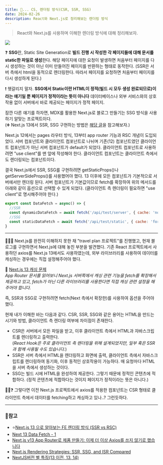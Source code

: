 ```yaml
---
title: 📝... CS, 렌더링 방식(CSR, SSR, SSG)
date: 2024-02-26
description: React와 Next.js로 정리해보는 렌더링 방식
---
```


> React와 Next.js를 사용하며 이해한 렌더링 방식에 대해 정리해보자.

![](/learned/cs-rendering-1.jpg)

❓ **SSG**란, Static Site Generation로 **빌드 진행 시 작성한 각 페이지들에 대해 문서를 static한 파일로 생성**한다.
해당 페이지에 대한 요청이 발생하면 처음부터 페이지를 다시 생성하는 것이 아닌
이미 만들어진 페이지를 반환하는 형태로 동작한다. (SSR은 서버 측에서 html을 동적으로 렌더링한다.
따라서 페이지를 요청하면 처음부터 페이지를 다시 생성하게 된다.)

❗ 헷갈리지 말자. **SSG에서 Static이란 HTML이 정적(빌드 시 모두 생성 완료되므로)이라는 얘기일 뿐
페이지가 정적이라는 뜻이 아니다** 데이터베이스나 외부 서비스와의 상호작용 없이 서버에서 바로 제공되는 페이지가 정적 페이지.

잠깐 다른 얘기를 하자면, MDX를 활용한 Next.js로 블로그 만들기는 SSG 방식을 사용하기 알맞는 프로젝트이다.<br/>
(➕ Next.js 13에서 SSR, SSG 구현하는 방법은 [해당 글](https://haesoo9410.tistory.com/404)을
참고해보자.)

Next.js 12에서는 pages 라우터 방식, 13부터 app router 기능과 RSC 개념이 도입되었다.
서버 컴포넌트와 클라이언트 컴포넌트로 나뉘며 기존(12) 컴포넌트였던 클라이언트 컴포넌트가 아닌
서버 컴포넌트가 default가 되었다. 클라이언트 컴포넌트로 사용하려면 "use client"를 맨 앞에 작성해야 한다.
클라이언트 컴포넌트는 클라이언트 측에서도 렌더링되는 컴포넌트이다.

결국 Next.js에서 SSR, SSG를 구현하려면 getStaticProps()나 getServerSideProps()를 사용했어야 했다.
13 이후에 모든 컴포넌트가 기본적으로 서버에서만 렌더링 된다. 서버 컴포넌트가 기본값이므로 fetch를 확장하여 위의 메서드를
아래와 같이 옵션으로 선택할 수 있게 되었다. (클라이언트 측 렌더링이 필요하면 "use client"로 명시해주어야 한다.)

```jsx:▶DataFetch.jsx
export const DataFetch = async() => {
  //SSR
  const dynamicDataFetch = await fetch('/api/test/server', { cache: 'no-store' });
  //SSG
  const staticDataFetch = await fetch('/api/test/static', { cache: 'force-cache' });
}
```

<hr />

👩‍💻💬 Next.js를 완전히 이해하지 못한 채 "travel plan 프로젝트"를 진행했고, 현재 블로그를 구현하면서 Next.js에 대해
놓친 부분을 발견했다. 기존 React 프로젝트에서 사용하던 axios를 Next.js 13에서도 사용하였는데, 외부 라이브러리를 사용하여
데이터를 캐싱하는 경우에는 직접 설정해주어야 했다.

📝 [Next.js 13 캐싱 문제](https://velog.io/@myeongjae-kim/Next.js-v13-App-Router%EB%A1%9C-%EC%A0%9C%ED%92%88-%EB%A7%8C%EB%93%A4%EA%B8%B0-fetch%EB%A5%BC-%EB%8B%A4%EB%A3%A8%EB%8A%94-%EA%B8%B0%EC%88%A0)<br/>
_App Router 문서를 읽어보니 Next.js 서버쪽에서 캐싱 관련 기능을 fetch를 확장해서 제공하고 있고,
fetch가 아닌 다른 라이브러리를 사용한다면 직접 캐싱 관련 설정을 해주어야 합니다._

즉, SSR과 SSG로 구현하려면 fetch(Next 측에서 확장한)를 사용하여 옵션을 주어야 했다.

현재 내가 이해한 바는 다음과 같다. CSR, SSR, SSG와 같은 용어는 HTML을 만드는 시기와 방법, 클라이언트 측 렌더링
여부에 차이점이 존재한다.

- CSR은 서버에서 모든 파일을 받고, 이후 클라이언트 측에서 HTML과 자바스크립트를 렌더링하고 출력한다.<br/>
  (_React Hook은 주로 클라이언트 측 렌더링을 위해 설계되었지만, 일부 훅은 SSR과 함께 사용될 수도 있습니다._)
- SSR은 서버 측에서 HTML을 렌더링하고 화면에 출력, 클라이언트 측에서 자바스크립트를 렌더링하여 동기화,
  이후 동적인 상호작용이 가능하다. 매 요청마다 HTML을 서버 측에서 생성하는 것이다.
- SSG는 빌드 시에 HTML을 완성하여 제공한다. 그렇기 때문에 정적인 콘텐츠에 적합하다. (정적 콘텐츠에 적합하다는 것이지
  페이지가 정적이라는 뜻은 아니다.)

👩‍💻❓ 그렇다면 이전 Next.js 프로젝트에서 axios를 적용한 컴포넌트는 CSR 형태로 클라이언트 측에서 데이터를 fetching하고
캐싱하고 있나..? 그런듯하다.

<hr />

### 📌참고

- ⭐[Next.js 13 으로 알아보는 FE 렌더링 방식 (SSR vs RSC)](https://haesoo9410.tistory.com/404)
- [Next 13 Data Fetch - 1](https://velog.io/@qqww08/next-13-%EC%95%84%EB%8A%94-%EB%A7%8C%ED%81%BC-%EC%82%AC%EC%9A%A9%ED%95%98%EA%B8%B0-1-with.-data-fetching)
- [Next.js v13 App Router로 제품 만들기: 이제 더 이상 Axios를 쓰지 않기로 했습니다](https://velog.io/@myeongjae-kim/Next.js-v13-App-Router%EB%A1%9C-%EC%A0%9C%ED%92%88-%EB%A7%8C%EB%93%A4%EA%B8%B0-fetch%EB%A5%BC-%EB%8B%A4%EB%A3%A8%EB%8A%94-%EA%B8%B0%EC%88%A0)
- [Next.js Rendering Strategies: SSR, SSG, and ISR Compared](https://hybridheroes.de/blog/2023-05-31-next-js-rendering-strategies/)
- [NextJS버전 별 특징(13 이전, 13, 14)](https://velog.io/@dlehddnr99/NextJS-%EB%B2%84%EC%A0%84-%EB%B3%84-%EC%B0%A8%EC%9D%B4%EC%A0%90-13-%EC%9D%B4%EC%A0%84-13-14)
